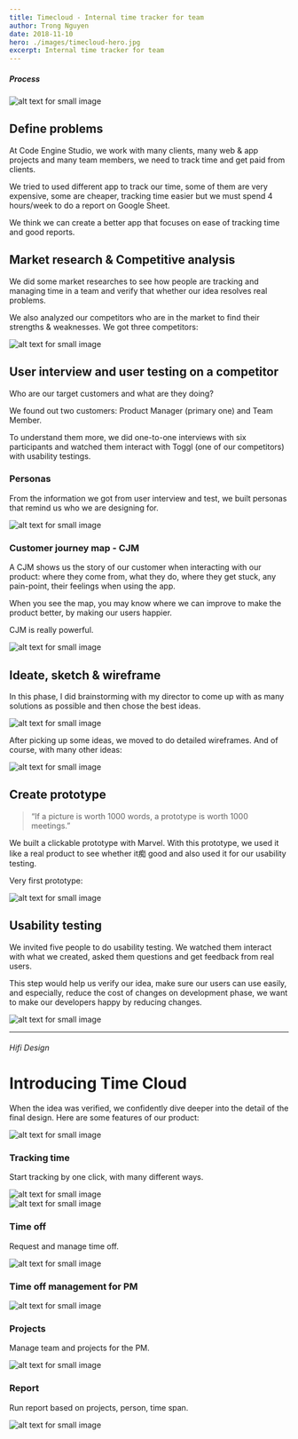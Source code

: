 ```yaml
---
title: Timecloud - Internal time tracker for team
author: Trong Nguyen
date: 2018-11-10
hero: ./images/timecloud-hero.jpg
excerpt: Internal time tracker for team
---
```


##### Process
<div class="Image__Small">
  <img src="./images/timecloud-process.jpg" alt="alt text for small image" />
</div>

## Define problems
At Code Engine Studio, we work with many clients, many web & app projects and many team members, we need to track time and get paid from clients.

We tried to used different app to track our time, some of them are very expensive, some are cheaper, tracking time easier but we must spend 4 hours/week to do a report on Google Sheet.

We think we can create a better app that focuses on ease of tracking time and good reports.


## Market research & Competitive analysis
We did some market researches to see how people are tracking and managing time in a team and verify that whether our idea resolves real problems.

We also analyzed our competitors who are in the market to find their strengths & weaknesses. We got three competitors:

<div class="Image__Small">
  <img src="./images/timecloud-market-reaserch.jpg" alt="alt text for small image" />
</div>

## User interview and user testing on a competitor
Who are our target customers and what are they doing?

We found out two customers: Product Manager (primary one) and Team Member.

To understand them more, we did one-to-one interviews with six participants and watched them interact with Toggl (one of our competitors) with usability testings.

### Personas

From the information we got from user interview and test, we built personas that remind us who we are designing for.

<div class="Image__Medium">
  <img src="./images/timecloud-personas.jpg" alt="alt text for small image" />
</div>

### Customer journey map - CJM

A CJM shows us the story of our customer when interacting with our product: where they come from, what they do, where they get stuck, any pain-point, their feelings when using the app.

When you see the map, you may know where we can improve to make the product better, by making our users happier.

CJM is really powerful.

<div class="Image__Small">
  <img src="./images/timecloud-cjm.jpg?=1" alt="alt text for small image" />
</div>

## Ideate, sketch & wireframe

In this phase, I did brainstorming with my director to come up with as many solutions as possible and then chose the best ideas.

<div class="Image__Small">
  <img src="./images/timecloud-wireframe.jpg" alt="alt text for small image" />
</div>

After picking up some ideas, we moved to do detailed wireframes. And of course, with many other ideas:

<div class="Image__Small">
  <img src="./images/timecloud-wireframe-evolution.jpg" alt="alt text for small image" />
</div>

## Create prototype
> “If a picture is worth 1000 words, a prototype is worth 1000 meetings.”  

We built a clickable prototype with Marvel. With this prototype, we used it like a real product to see whether it痴 good and also used it for our usability testing.

Very first prototype:

<div class="Image__Small">
  <img src="./images/web-gifbrewery.gif" alt="alt text for small image" />
</div>

## Usability testing

We invited five people to do usability testing. We watched them interact with what we created, asked them questions and get feedback from real users.

This step would help us verify our idea, make sure our users can use easily, and especially, reduce the cost of changes on development phase, we want to make our developers happy by reducing changes.

<div class="Image__Small">
  <img src="./images/timecloud-user-testing.jpg?=1" alt="alt text for small image" />
</div>

- - - -

###### Hifi Design

# Introducing Time Cloud
When the idea was verified, we confidently dive deeper into the detail of the final design. Here are some features of our product:

<div class="Image__Medium">
  <img src="./images/timecloud-intro-1.png" alt="alt text for small image" />
</div>

### Tracking time

Start tracking by one click, with many different ways.

<div class="Image__Small">
  <img src="./images/TrackTime.gif" alt="alt text for small image" />
</div>

<div class="Image__Medium">
  <img src="./images/timecloud-intro-2.png" alt="alt text for small image" />
</div>

### Time off

Request and manage time off.

<div class="Image__Large">
  <img src="./images/timecloud-intro-3.png" alt="alt text for small image" />
</div>


### Time off management for PM

<div class="Image__Large">
  <img src="./images/timecloud-intro-4.png" alt="alt text for small image" />
</div>

### Projects

Manage team and projects for the PM.

<div class="Image__Large">
  <img src="./images/timecloud-intro-5.png" alt="alt text for small image" />
</div>

### Report

Run report based on projects, person, time span.

<div class="Image__Large">
  <img src="./images/timecloud-intro-6.png" alt="alt text for small image" />
</div>
